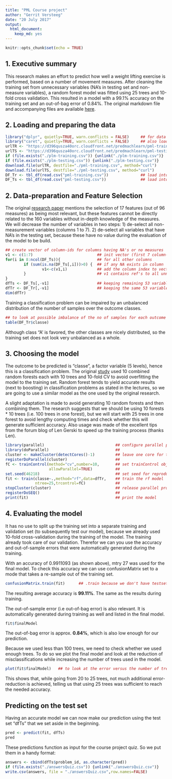 ```yaml
---
title: "PML Course project"
author: "Gerrit Versteeg"
date: "20 July 2017"
output: 
  html_document: 
    keep_md: yes
---
```


```r
knitr::opts_chunk$set(echo = TRUE)
```

## 1. Executive summary
This research makes an effort to predict how well a weight lifting exercise is performed, based on a number of movement measures. After cleaning the training set from unnecessary variables (NA's in testing set and non-measure variables), a random forest model was fitted using 25 trees and 10-fold cross validation. This resulted in a model with a 99.1% accuracy on the training set and an out-of-bag error of 0.84%. The original markdown file and accompanying files are available [here](https://github.com/GVersteeg/PML-Project).

## 2. Loading and preparing the data
```r
library("dplyr", quietly=TRUE, warn.conflicts = FALSE)     ## for data prep
library("caret", quietly=TRUE, warn.conflicts = FALSE)     ## also loads ggplot2
urlTR <- "https://d396qusza40orc.cloudfront.net/predmachlearn/pml-training.csv"
urlTS <- "https://d396qusza40orc.cloudfront.net/predmachlearn/pml-testing.csv"
if (file.exists("./plm-training.csv")) {unlink("./plm-training.csv")}
if (file.exists("./plm-testing.csv")) {unlink("./plm-testing.csv")}
download.file(urlTR, destfile="./pml-training.csv", method="curl")
download.file(urlTS, destfile="./pml-testing.csv", method="curl")
DF_Tr <- tbl_df(read.csv("pml-training.csv"))              ## load into dataset/tibble
DF_Ts <- tbl_df(read.csv("pml-testing.csv"))               ## load into dataset/tibble
```

## 2. Data-preparation and Feature Selection
The original [research paper](http://groupware.les.inf.puc-rio.br/public/papers/2013.Velloso.QAR-WLE.pdf) mentions the selection of 17 features (out of 96 measures) as being most relevant, but these features cannot be directly related to the 160 variables without in-depth knowledge of the measures. We will decrease the number of variables in two steps: 1) de-select all non-measurement variables (columns 1 to 7). 2) de-select all variables that have NA's in the testing set, because these have no value during the evaluation of the model to be build.
```r
## create vector of column-ids for columns having NA's or no measures
v1 <- c(1:7)                            ## init vector (first 7 column-indices)
for(i in 8:ncol(DF_Ts)){                ## for all other columns
        if (sum(is.na(DF_Ts[,i]))>0) {  ## if any NA exists in column
                v1<-c(v1,i)             ## add the column index to vector
        }                               ## v1 contains ref's to all unnecc.columns
}
dfTs <- DF_Ts[,-v1]                     ## keeping remaining 53 variables in testset
dfTr <- DF_Tr[,-v1]                     ## keeping the same 53 variables in trainset
dim(dfTr)
```

Training a classification problem can be impaired by an unbalanced distribution of the number of samples over the outcome classes. 
```r
## to look at possible imbalance of the no of samples for each outcome class:
table(DF_Tr$classe)
```
Although class "A' is favored, the other classes are nicely distributed, so the training set does not look very unbalanced as a whole.

## 3. Choosing the model
The outcome to be predicted is "classe", a factor variable (5 levels), hence this is a classification problem. The original [study](http://groupware.les.inf.puc-rio.br/public/papers/2013.Velloso.QAR-WLE.pdf) used 10 combined random forests each with 10 trees and 10-fold CV to avoid overfitting the model to the training set. Random forest tends to yield accurate results (next to boosting) in classification problems as stated in the lectures, so we are going to use a similar model as the one used by the original research.

A slight adaptation is made to avoid generating 10 random forests and then combining them. The research suggests that we should be using 10 forests * 10 trees (i.e. 100 trees in one forest), but we will start with 25 trees in one forest to avoid lengthy computing times and check whether this will generate sufficient accuracy. Also usage was made of the excellent tips from the forum blog of Len Gerski to speed up the training process (thanks Len).

```r
library(parallel)                               ## configure parallel processing
library(doParallel)                             ##
cluster <- makeCluster(detectCores()-1)         ## leave one core for the OS
registerDoParallel(cluster)                     ##
fC <- trainControl(method="cv",number=10,       ## set trainControl object
                   allowParallel=TRUE)          ## 
set.seed(46218)                                 ## set seed for reproducible results
fit <- train(classe~.,method="rf",data=dfTr,    ## train the rf model
             ntree=25,trcontrol=fC)             ##
stopCluster(cluster)                            ## release parallel processing cluster
registerDoSEQ()                                 ## 
print(fit)                                      ## print the model
```

## 4. Evaluating the model
It has no use to split up the training set into a separate training and validation set (to subsequently test our model), because we already used 10-fold cross-validation during the training of the model. The training already took care of our validation. Therefor we can you use the accuracy and out-of-sample errors that were automatically generated during the training.

With an accuracy of 0.9911093 (as shown above), mtry 27 was used for the final model. To check this accuracy we can use confusionMatrix set to a mode that takes a re-sample out of the training set.

```r
confusionMatrix.train(fit)      ## .train because we don't have testset outcomes
```
The resulting average accuracy is **99.11%**. The same as the results during training.

The out-of-sample error (i.e out-of-bag error) is also relevant. It is automatically generated during training as well and listed in the final model.

```r
fit$finalModel
```
The out-of-bag error is approx. **0.84%**, which is also low enough for our prediction.

Because we used less than 100 trees, we need to check whether we used enough trees. To do so we plot the final model and look at the reduction of misclassifications while increasing the number of trees used in the model.

```r
plot(fit$finalModel)   ## to look at the error versus the number of trees
```


This shows that, while going from 20 to 25 trees, not much additional error-reduction is achieved, telling us that using 25 trees was sufficient to reach the needed accuracy.

## Predicting on the test set
Having an accurate model we can now make our prediction using the test set "dfTs" that we set aside in the beginning.

```r
pred <- predict(fit, dfTs)
pred
```

These predictions function as input for the course project quiz.
So we put them in a handy format:
```r
answers <- cbind(dfTs$problem_id, as.character(pred))
if (file.exists("./answersQuiz.csv")) {unlink("./answersQuiz.csv")}
write.csv(answers, file = "./answersQuiz.csv",row.names=FALSE)
```
